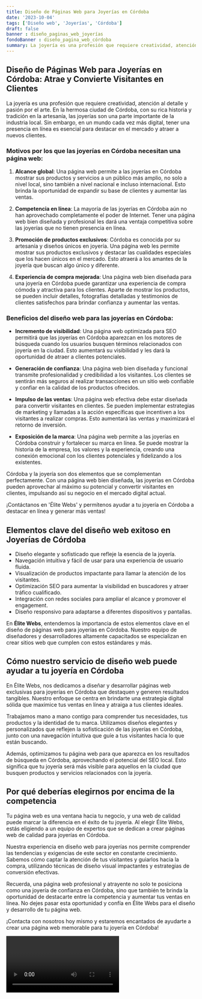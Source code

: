 ```yaml
---
title: Diseño de Páginas Web para Joyerías en Córdoba
date: '2023-10-04'
tags: ['Diseño web', 'Joyerías', 'Córdoba']
draft: false
banner : diseño_paginas_web_joyerías
fondoBanner : diseño_pagina_web_córdoba
summary: La joyería es una profesión que requiere creatividad, atención al detalle y pasión por el arte. En la hermosa ciudad de Córdoba, con su rica historia y tradición en la artesanía, las joyerías son una parte importante de la industria local. Sin embargo, en un mundo cada vez más digital, tener una presencia en línea es esencial para destacar en el mercado y atraer a nuevos clientes.
---
```


## Diseño de Páginas Web para Joyerías en Córdoba: Atrae y Convierte Visitantes en Clientes

La joyería es una profesión que requiere creatividad, atención al detalle y pasión por el arte. En la hermosa ciudad de Córdoba, con su rica historia y tradición en la artesanía, las joyerías son una parte importante de la industria local. Sin embargo, en un mundo cada vez más digital, tener una presencia en línea es esencial para destacar en el mercado y atraer a nuevos clientes.

### Motivos por los que las joyerías en Córdoba necesitan una página web:

1. **Alcance global**: Una página web permite a las joyerías en Córdoba mostrar sus productos y servicios a un público más amplio, no solo a nivel local, sino también a nivel nacional e incluso internacional. Esto brinda la oportunidad de expandir su base de clientes y aumentar las ventas.

2. **Competencia en línea**: La mayoría de las joyerías en Córdoba aún no han aprovechado completamente el poder de Internet. Tener una página web bien diseñada y profesional les dará una ventaja competitiva sobre las joyerías que no tienen presencia en línea.

3. **Promoción de productos exclusivos**: Córdoba es conocida por su artesanía y diseños únicos en joyería. Una página web les permite mostrar sus productos exclusivos y destacar las cualidades especiales que los hacen únicos en el mercado. Esto atraerá a los amantes de la joyería que buscan algo único y diferente.

4. **Experiencia de compra mejorada**: Una página web bien diseñada para una joyería en Córdoba puede garantizar una experiencia de compra cómoda y atractiva para los clientes. Aparte de mostrar los productos, se pueden incluir detalles, fotografías detalladas y testimonios de clientes satisfechos para brindar confianza y aumentar las ventas.

### Beneficios del diseño web para las joyerías en Córdoba:

- **Incremento de visibilidad**: Una página web optimizada para SEO permitirá que las joyerías en Córdoba aparezcan en los motores de búsqueda cuando los usuarios busquen términos relacionados con joyería en la ciudad. Esto aumentará su visibilidad y les dará la oportunidad de atraer a clientes potenciales.

- **Generación de confianza**: Una página web bien diseñada y funcional transmite profesionalidad y credibilidad a los visitantes. Los clientes se sentirán más seguros al realizar transacciones en un sitio web confiable y confiar en la calidad de los productos ofrecidos.

- **Impulso de las ventas**: Una página web efectiva debe estar diseñada para convertir visitantes en clientes. Se pueden implementar estrategias de marketing y llamadas a la acción específicas que incentiven a los visitantes a realizar compras. Esto aumentará las ventas y maximizará el retorno de inversión.

- **Exposición de la marca**: Una página web permite a las joyerías en Córdoba construir y fortalecer su marca en línea. Se puede mostrar la historia de la empresa, los valores y la experiencia, creando una conexión emocional con los clientes potenciales y fidelizando a los existentes.

Córdoba y la joyería son dos elementos que se complementan perfectamente. Con una página web bien diseñada, las joyerías en Córdoba pueden aprovechar al máximo su potencial y convertir visitantes en clientes, impulsando así su negocio en el mercado digital actual.

¡Contáctanos en 'Élite Webs' y permítenos ayudar a tu joyería en Córdoba a destacar en línea y generar más ventas!

<GifSeo />

<Cta />

## Elementos clave del diseño web exitoso en Joyerías de Córdoba

- Diseño elegante y sofisticado que refleje la esencia de la joyería.
- Navegación intuitiva y fácil de usar para una experiencia de usuario fluida.
- Visualización de productos impactante para llamar la atención de los visitantes.
- Optimización SEO para aumentar la visibilidad en buscadores y atraer tráfico cualificado.
- Integración con redes sociales para ampliar el alcance y promover el engagement.
- Diseño responsivo para adaptarse a diferentes dispositivos y pantallas.

En **Élite Webs**, entendemos la importancia de estos elementos clave en el diseño de páginas web para joyerías en Córdoba. Nuestro equipo de diseñadores y desarrolladores altamente capacitados se especializan en crear sitios web que cumplen con estos estándares y más.

## Cómo nuestro servicio de diseño web puede ayudar a tu joyería en Córdoba

En Élite Webs, nos dedicamos a diseñar y desarrollar páginas web exclusivas para joyerías en Córdoba que destaquen y generen resultados tangibles. Nuestro enfoque se centra en brindarte una estrategia digital sólida que maximice tus ventas en línea y atraiga a tus clientes ideales.

Trabajamos mano a mano contigo para comprender tus necesidades, tus productos y la identidad de tu marca. Utilizamos diseños elegantes y personalizados que reflejen la sofisticación de las joyerías en Córdoba, junto con una navegación intuitiva que guíe a tus visitantes hacia lo que están buscando.

Además, optimizamos tu página web para que aparezca en los resultados de búsqueda en Córdoba, aprovechando el potencial del SEO local. Esto significa que tu joyería será más visible para aquellos en la ciudad que busquen productos y servicios relacionados con la joyería.

## Por qué deberías elegirnos por encima de la competencia

Tu página web es una ventana hacia tu negocio, y una web de calidad puede marcar la diferencia en el éxito de tu joyería. Al elegir Élite Webs, estás eligiendo a un equipo de expertos que se dedican a crear páginas web de calidad para joyerías en Córdoba.

Nuestra experiencia en diseño web para joyerías nos permite comprender las tendencias y exigencias de este sector en constante crecimiento. Sabemos cómo captar la atención de tus visitantes y guiarlos hacia la compra, utilizando técnicas de diseño visual impactantes y estrategias de conversión efectivas.

Recuerda, una página web profesional y atrayente no solo te posiciona como una joyería de confianza en Córdoba, sino que también te brinda la oportunidad de destacarte entre la competencia y aumentar tus ventas en línea. No dejes pasar esta oportunidad y confía en Élite Webs para el diseño y desarrollo de tu página web.

¡Contacta con nosotros hoy mismo y estaremos encantados de ayudarte a crear una página web memorable para tu joyería en Córdoba!


<Video />

<CtaBot job='Joyerías' city='Córdoba'/>

<Gmaps query='Córdoba+españa+maps' />